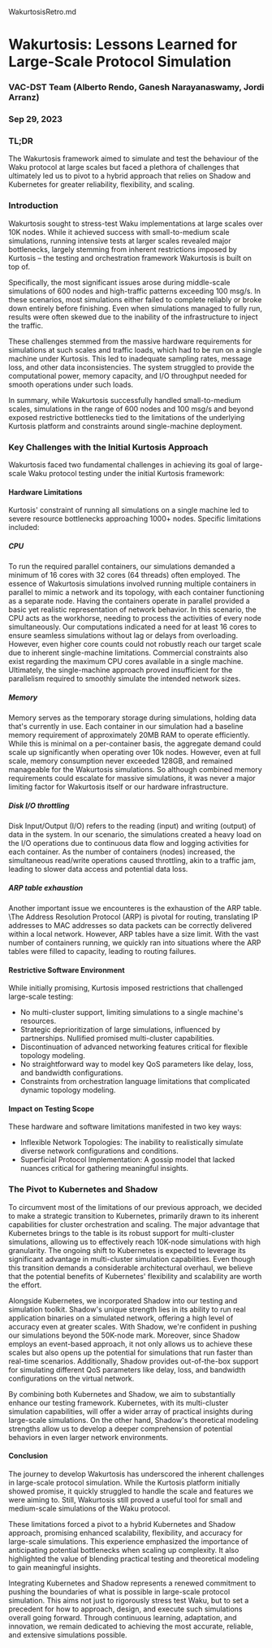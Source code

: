WakurtosisRetro.md

# Wakurtosis: Lessons Learned for Large-Scale Protocol Simulation
### VAC-DST Team (Alberto Rendo, Ganesh Narayanaswamy, Jordi Arranz)
### Sep 29, 2023

### TL;DR
The Wakurtosis framework aimed to simulate and test the behaviour of the Waku protocol at large scales but faced a plethora of challenges that ultimately led us to pivot to a hybrid approach that relies on Shadow and Kubernetes for greater reliability, flexibility, and scaling.

### Introduction
Wakurtosis sought to stress-test Waku implementations at large scales over 10K nodes. While it achieved success with small-to-medium scale simulations, running intensive tests at larger scales revealed major bottlenecks, largely stemming from inherent restrictions imposed by Kurtosis – the testing and orchestration framework Wakurtosis is built on top of.

Specifically, the most significant issues arose during middle-scale simulations of 600 nodes and high-traffic patterns exceeding 100 msg/s. In these scenarios, most simulations either failed to complete reliably or broke down entirely before finishing. Even when simulations managed to fully run, results were often skewed due to the inability of the infrastructure to inject the traffic.

These challenges stemmed from the massive hardware requirements for simulations at such scales and traffic loads, which had to be run on a single machine under Kurtosis. This led to inadequate sampling rates, message loss, and other data inconsistencies. The system struggled to provide the computational power, memory capacity, and I/O throughput needed for smooth operations under such loads.

In summary, while Wakurtosis successfully handled small-to-medium scales, simulations in the range of 600 nodes and 100 msg/s and beyond exposed restrictive bottlenecks tied to the limitations of the underlying Kurtosis platform and constraints around single-machine deployment.

### Key Challenges with the Initial Kurtosis Approach

Wakurtosis faced two fundamental challenges in achieving its goal of large-scale Waku protocol testing under the initial Kurtosis framework:

#### Hardware Limitations
Kurtosis' constraint of running all simulations on a single machine led to severe resource bottlenecks approaching 1000+ nodes. Specific limitations included:

##### CPU
To run the required parallel containers, our simulations demanded a minimum of 16 cores with 32 cores (64 threads) often employed. The essence of Wakurtosis simulations involved running multiple containers in parallel to mimic a network and its topology, with each container functioning as a separate node. Having the containers operate in parallel provided a basic yet realistic representation of network behavior. In this scenario, the CPU acts as the workhorse, needing to process the activities of every node simultaneously. Our computations indicated a need for at least 16 cores to ensure seamless simulations without lag or delays from overloading. However, even higher core counts could not robustly reach our target scale due to inherent single-machine limitations. Commercial constraints also exist regarding the maximum CPU cores available in a single machine. Ultimately, the single-machine approach proved insufficient for the parallelism required to smoothly simulate the intended network sizes.

##### Memory
Memory serves as the temporary storage during simulations, holding data that's currently in use. Each container in our simulation had a baseline memory requirement of approximately 20MB RAM to operate efficiently. While this is minimal on a per-container basis, the aggregate demand could scale up significantly when operating over 10k nodes. However, even at full scale, memory consumption never exceeded 128GB, and remained manageable for the Wakurtosis simulations. So although combined memory requirements could escalate for massive simulations, it was never a major limiting factor for Wakurtosis itself or our hardware infrastructure. 

##### Disk I/O throttling 
Disk Input/Output (I/O) refers to the reading (input) and writing (output) of data in the system. In our scenario, the simulations created a heavy load on the I/O operations due to continuous data flow and logging activities for each container. As the number of containers (nodes) increased, the simultaneous read/write operations caused throttling, akin to a traffic jam, leading to slower data access and potential data loss.

##### ARP table exhaustion
Another important issue we encounteres is the exhaustion of the ARP table. \The Address Resolution Protocol (ARP) is pivotal for routing, translating IP addresses to MAC addresses so data packets can be correctly delivered within a local network. However, ARP tables have a size limit. With the vast number of containers running, we quickly ran into situations where the ARP tables were filled to capacity, leading to routing failures.


#### Restrictive Software Environment
While initially promising, Kurtosis imposed restrictions that challenged large-scale testing:
- No multi-cluster support, limiting simulations to a single machine's resources.
- Strategic deprioritization of large simulations, influenced by partnerships. Nullified promised multi-cluster capabilities.
- Discontinuation of advanced networking features critical for flexible topology modeling.
- No straightforward way to model key QoS parameters like delay, loss, and bandwidth configurations.
- Constraints from orchestration language limitations that complicated dynamic topology modeling.

#### Impact on Testing Scope
These hardware and software limitations manifested in two key ways:
- Inflexible Network Topologies: The inability to realistically simulate diverse network configurations and conditions.
- Superficial Protocol Implementation: A gossip model that lacked nuances critical for gathering meaningful insights.

### The Pivot to Kubernetes and Shadow

To circumvent most of the limitations of our previous approach, we decided to make a strategic transition to Kubernetes, primarily drawn to its inherent capabilities for cluster orchestration and scaling. The major advantage that Kubernetes brings to the table is its robust support for multi-cluster simulations, allowing us to effectively reach 10K-node simulations with high granularity. The ongoing shift to Kubernetes is expected to leverage its significant advantage in multi-cluster simulation capabilities. Even though this transition demands a considerable architectural overhaul, we believe that the potential benefits of Kubernetes' flexibility and scalability are worth the effort.

Alongside Kubernetes, we incorporated Shadow into our testing and simulation toolkit. Shadow's unique strength lies in its ability to run real application binaries on a simulated network, offering a high level of accuracy even at greater scales. With Shadow, we're confident in pushing our simulations beyond the 50K-node mark. Moreover, since Shadow employs an event-based approach, it not only allows us to achieve these scales but also opens up the potential for simulations that run faster than real-time scenarios. Additionally, Shadow provides out-of-the-box support for simulating different QoS parameters like delay, loss, and bandwidth configurations on the virtual network.

By combining both Kubernetes and Shadow, we aim to substantially enhance our testing framework. Kubernetes, with its multi-cluster simulation capabilities, will offer a wider array of practical insights during large-scale simulations. On the other hand, Shadow's theoretical modeling strengths allow us to develop a deeper comprehension of potential behaviors in even larger network environments.

#### Conclusion
The journey to develop Wakurtosis has underscored the inherent challenges in large-scale protocol simulation. While the Kurtosis platform initially showed promise, it quickly struggled to handle the scale and features we were aiming to. Still, Wakurtosis still proved a useful tool for small and medium-scale simulations of the Waku protocol.

These limitations forced a pivot to a hybrid Kubernetes and Shadow approach, promising enhanced scalability, flexibility, and accuracy for large-scale simulations. This experience emphasized the importance of anticipating potential bottlenecks when scaling up complexity. It also highlighted the value of blending practical testing and theoretical modeling to gain meaningful insights.

Integrating Kubernetes and Shadow represents a renewed commitment to pushing the boundaries of what is possible in large-scale protocol simulation. This aims not just to rigorously stress test Waku, but to set a precedent for how to approach, design, and execute such simulations overall going forward. Through continuous learning, adaptation, and innovation, we remain dedicated to achieving the most accurate, reliable, and extensive simulations possible.


